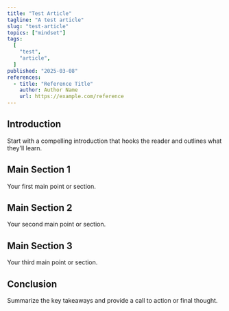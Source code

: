 ```yaml
---
title: "Test Article"
tagline: "A test article"
slug: "test-article"
topics: ["mindset"]
tags:
  [
    "test",
    "article",
  ]
published: "2025-03-08"
references:
  - title: "Reference Title"
    author: Author Name
    url: https://example.com/reference
---
```


## Introduction

Start with a compelling introduction that hooks the reader and outlines what they'll learn.

## Main Section 1

Your first main point or section.

## Main Section 2

Your second main point or section.

## Main Section 3

Your third main point or section.

## Conclusion

Summarize the key takeaways and provide a call to action or final thought.
